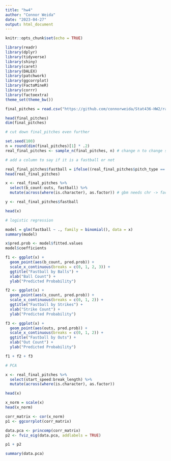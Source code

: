 ---
title: "hw4"
author: "Connor Weida"
date: "2023-04-27"
output: html_document
---

```{r setup, include=FALSE}
knitr::opts_chunk$set(echo = TRUE)
```

```{r}
library(readr)
library(dplyr)
library(tidyverse)
library(shiny)
library(caret)
library(DALEX)
library(patchwork)
library(ggcorrplot)
library(FactoMineR)
library(corrr)
library(factoextra)
theme_set(theme_bw())
```

```{r}
final_pitches = read.csv("https://github.com/connorweida/Stat436-HW2/raw/main/final_pitches.csv")
```
```{r}
head(final_pitches)
dim(final_pitches)
```
```{r}
# cut down final_pitches even further

set.seed(100)
n = round(dim(final_pitches)[1] * .2)
real_final_pitches <- sample_n(final_pitches, n) # change n to change sample size

# add a column to say if it is a fastball or not

real_final_pitches$fastball = ifelse((real_final_pitches$pitch_type == "FF") | (real_final_pitches$pitch_type == "FT"), 1, 0)
head(real_final_pitches)
```

```{r}
x <- real_final_pitches %>%
  select(b_count:outs, fastball) %>%
  mutate(across(where(is.character), as.factor)) # gbm needs chr -> factor

y <- real_final_pitches$fastball

head(x)
```

```{r}
# logistic regression

model = glm(fastball ~ ., family = binomial(), data = x)
summary(model)
```
```{r}
x$pred.prob <- model$fitted.values
model$coefficients
```

```{r}
f1 <- ggplot(x) +
  geom_point(aes(b_count, pred.prob)) +
  scale_x_continuous(breaks = c(0, 1, 2, 3)) +
  ggtitle("Fastball by Balls") + 
  xlab("Ball Count") +
  ylab("Predicted Probability")

f2 <- ggplot(x) +
  geom_point(aes(s_count, pred.prob)) +
  scale_x_continuous(breaks = c(0, 1, 2)) +
  ggtitle("Fastball by Strikes") + 
  xlab("Strike Count") +
  ylab("Predicted Probability")

f3 <- ggplot(x) +
  geom_point(aes(outs, pred.prob)) +
  scale_x_continuous(breaks = c(0, 1, 2)) +
  ggtitle("Fastball by Outs") + 
  xlab("Out Count") +
  ylab("Predicted Probability")

f1 + f2 + f3
```
```{r}
# PCA

x <- real_final_pitches %>%
  select(start_speed:break_length) %>%
  mutate(across(where(is.character), as.factor))

head(x)
```
```{r}
x_norm = scale(x)
head(x_norm)
```
```{r}
corr_matrix <- cor(x_norm)
p1 <- ggcorrplot(corr_matrix)

data.pca <- princomp(corr_matrix)
p2 <- fviz_eig(data.pca, addlabels = TRUE)

p1 + p2
```
```{r}
summary(data.pca)
```